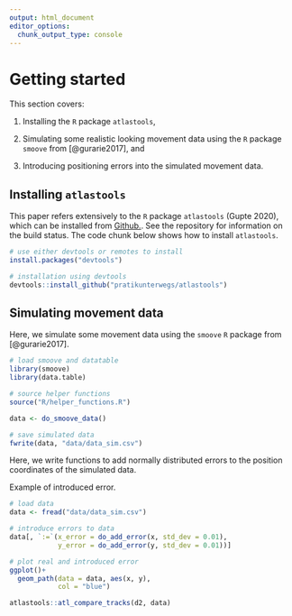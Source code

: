```yaml
---
output: html_document
editor_options: 
  chunk_output_type: console
---
```


# Getting started

This section covers:

1. Installing the `R` package `atlastools`,

2. Simulating some realistic looking movement data using the `R` package `smoove` from [@gurarie2017], and

3. Introducing positioning errors into the simulated movement data.

## Installing `atlastools`

This paper refers extensively to the `R` package `atlastools` (Gupte 2020), which can be installed from [Github.](https://github.com/pratikunterwegs/atlastools). 
See the repository for information on the build status.
The code chunk below shows how to install `atlastools`.

```r
# use either devtools or remotes to install
install.packages("devtools")

# installation using devtools
devtools::install_github("pratikunterwegs/atlastools")
```

## Simulating movement data

Here, we simulate some movement data using the `smoove` `R` package from [@gurarie2017].

```r
# load smoove and datatable
library(smoove)
library(data.table)

# source helper functions
source("R/helper_functions.R")
```


```r
data <- do_smoove_data()

# save simulated data
fwrite(data, "data/data_sim.csv")
```

Here, we write functions to add normally distributed errors to the position coordinates of the simulated data.

Example of introduced error.

```r
# load data
data <- fread("data/data_sim.csv")

# introduce errors to data
data[, `:=`(x_error = do_add_error(x, std_dev = 0.01),
            y_error = do_add_error(y, std_dev = 0.01))]

# plot real and introduced error
ggplot()+
  geom_path(data = data, aes(x, y),
            col = "blue")

atlastools::atl_compare_tracks(d2, data)
```

